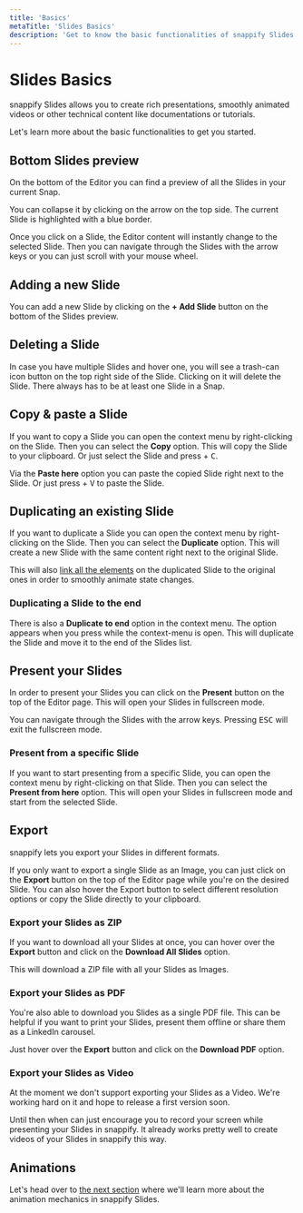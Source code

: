 ```yaml
---
title: 'Basics'
metaTitle: 'Slides Basics'
description: 'Get to know the basic functionalities of snappify Slides.'
---
```


# Slides Basics

snappify Slides allows you to create rich presentations, smoothly animated videos or other technical content like documentations or tutorials.

Let's learn more about the basic functionalities to get you started.

## Bottom Slides preview

On the bottom of the Editor you can find a preview of all the Slides in your current Snap.

You can collapse it by clicking on the arrow on the top side. The current Slide is highlighted with a blue border.

Once you click on a Slide, the Editor content will instantly change to the selected Slide. Then you can navigate through the Slides with the arrow keys or you can just scroll with your mouse wheel.

<NextImage
  src="/images/docs/slides/slides-preview.png"
  width={1662}
  height={354}
  alt="Bottom Slides preview of a presentation"
/>

## Adding a new Slide

You can add a new Slide by clicking on the <NoWrap>**+ Add Slide**</NoWrap> button on the bottom of the Slides preview.

<Box maxW="300px" mx="auto">
  <NextImage
    src="/images/docs/slides/add-slide.png"
    width={540}
    height={180}
    alt="Add Slide button is highlighted with red bordered rectangle"
    hideCaption
  />
</Box>

## Deleting a Slide

In case you have multiple Slides and hover one, you will see a trash-can icon button on the top right side of the Slide.
Clicking on it will delete the Slide. There always has to be at least one Slide in a Snap.

<Box maxW="340px" mx="auto">
  <NextImage
    src="/images/docs/slides/delete-slide.png"
    width={600}
    height={236}
    alt="Arrow pointing at the delete button"
    hideCaption
  />
</Box>

## Copy & paste a Slide

If you want to copy a Slide you can open the context menu by right-clicking on the Slide.
Then you can select the **Copy** option. This will copy the Slide to your clipboard. Or just select the Slide and press <KbdCommand /> + <Kbd>C</Kbd>.

Via the **Paste here** option you can paste the copied Slide right next to the Slide. Or just press <KbdCommand /> + <Kbd>V</Kbd> to paste the Slide.

<Box maxW="340px" mx="auto">
  <NextImage
    src="/images/docs/slides/copy-paste-slide-context-menu.png"
    width={490}
    height={360}
    alt="Copy and paste option on the context-menu"
  />
</Box>

## Duplicating an existing Slide

If you want to duplicate a Slide you can open the context menu by right-clicking on the Slide.
Then you can select the **Duplicate** option. This will create a new Slide with the same content right next to the original Slide.

This will also [link all the elements](/docs/slides/animations/basics#how-to-link-elements-between-slides) on the duplicated Slide to the original ones in order to smoothly animate state changes.

<Box maxW="340px" mx="auto">
  <NextImage
    src="/images/docs/slides/duplicate-slide.png"
    width={562}
    height={348}
    alt="Duplicate option on the context-menu"
  />
</Box>

### Duplicating a Slide to the end

There is also a **Duplicate to end** option in the context menu. The option appears when you press <KbdCommand /> while the context-menu is open.
This will duplicate the Slide and move it to the end of the Slides list.

<Box maxW="340px" mx="auto">
  <NextImage
    src="/images/docs/slides/duplicate-to-end.png"
    width={568}
    height={324}
    alt="Duplicate to end option on the context-menu"
  />
</Box>

## Present your Slides

In order to present your Slides you can click on the **Present** button on the top of the Editor page.
This will open your Slides in fullscreen mode.

You can navigate through the Slides with the arrow keys.
Pressing <Kbd>ESC</Kbd> will exit the fullscreen mode.

<Box maxW="340px" mx="auto">
  <NextImage
    src="/images/docs/slides/present-btn.png"
    width={564}
    height={224}
    alt="Displaying the purple Present button"
  />
</Box>

### Present from a specific Slide

If you want to start presenting from a specific Slide, you can open the context menu by right-clicking on that Slide.
Then you can select the **Present from here** option. This will open your Slides in fullscreen mode and start from the selected Slide.

<Box maxW="340px" mx="auto">
  <NextImage
    src="/images/docs/slides/present-from-here.png"
    width={519}
    height={278}
    alt="Start present from slide nr. 4"
  />
</Box>

## Export

snappify lets you export your Slides in different formats.

If you only want to export a single Slide as an Image, you can just click on the **Export** button on the top of the Editor page while you're on the desired Slide. You can also hover the Export button to select different resolution options or copy the Slide directly to your clipboard.

<Box maxW="600px" mx="auto">
  <NextImage
    src="/images/docs/slides/single-export.png"
    width={1396}
    height={662}
    alt="Screenshot of the single export options"
  />
</Box>

### Export your Slides as ZIP

If you want to download all your Slides at once, you can hover over the **Export** button and click on the **Download All Slides** option.

This will download a ZIP file with all your Slides as Images.

<Box maxW="400px" mx="auto">
  <NextImage
    src="/images/docs/slides/export-zip.png"
    width={706}
    height={578}
    alt="Screenshot of the ZIP export option"
  />
</Box>

### Export your Slides as PDF

You're also able to download you Slides as a single PDF file. This can be helpful if you want to print your Slides, present them offline or share them as a LinkedIn carousel.

Just hover over the **Export** button and click on the **Download PDF** option.

<Box maxW="400px" mx="auto">
  <NextImage
    src="/images/docs/slides/export-pdf.png"
    width={726}
    height={596}
    alt="Screenshot of the PDF export option"
  />
</Box>

### Export your Slides as Video

At the moment we don't support exporting your Slides as a Video. We're working hard on it and hope to release a first version soon.

Until then when can just encourage you to record your screen while presenting your Slides in snappify. It already works pretty well to create videos of your Slides in snappify this way.

## Animations

Let's head over to [the next section](/docs/slides/animations/basics) where we'll learn more about the animation mechanics in snappify Slides.

